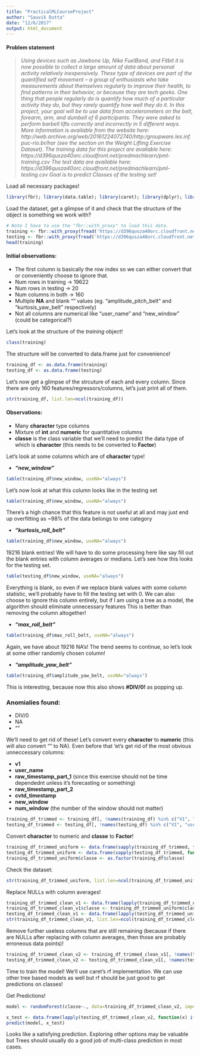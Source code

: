 ```yaml
---
title: "PracticalMLCourseProject"
author: "Sauvik Dutta"
date: "12/6/2017"
output: html_document
---
```


#### Problem statement

> *Using devices such as Jawbone Up, Nike FuelBand, and Fitbit it is now possible to collect a large amount of data about personal activity relatively inexpensively. These type of devices are part of the quantified self movement – a group of enthusiasts who take measurements about themselves regularly to improve their health, to find patterns in their behavior, or because they are tech geeks. One thing that people regularly do is quantify how much of a particular activity they do, but they rarely quantify how well they do it. In this project, your goal will be to use data from accelerometers on the belt, forearm, arm, and dumbell of 6 participants. They were asked to perform barbell lifts correctly and incorrectly in 5 different ways. More information is available from the website here: http://web.archive.org/web/20161224072740/http:/groupware.les.inf.puc-rio.br/har (see the section on the Weight Lifting Exercise Dataset).
The training data for this project are available here:
https://d396qusza40orc.cloudfront.net/predmachlearn/pml-training.csv
The test data are available here:
https://d396qusza40orc.cloudfront.net/predmachlearn/pml-testing.csv
Goal is to predict Classes of the testing set!*

Load all necessary packages!

```r
library(fbr); library(data.table); library(caret); library(dplyr); library(randomForest)
```

Load the dataset, get a glimpse of it and check that the structure of the object is something we work with?

```r
# Note I have to use the "fbr::with_proxy" to load this data. 
training <- fbr::with_proxy(fread('https://d396qusza40orc.cloudfront.net/predmachlearn/pml-training.csv'))
testing <- fbr::with_proxy(fread('https://d396qusza40orc.cloudfront.net/predmachlearn/pml-testing.csv'))
head(training)
```

#### Initial observations:

* The first column is basically the row index so we can either convert that or conveniently choose to ignore that.
* Num rows in training -> 19622
* Num rows in testing -> 20
* Num columns in both -> 160
* Multiple **NA** and blank "" values (eg. "amplitude_pitch_belt" and "kurtosis_yaw_belt" respectively)
* Not all columns are numerical like "user_name" and "new_window" (could be categorical?)

Let's look at the structure of the *training* object!

```r
class(training)
```

The structure will be converted to data.frame just for convenience!

```r
training_df <- as.data.frame(training)
testing_df <- as.data.frame(testing)
```

Let's now get a glimpse of the strcuture of each and every column. Since there are only 160 features/regressors/columns, let's just print all of them.

```r
str(training_df, list.len=ncol(training_df))
```

#### Observations:
* Many **character** type columns
* Mixture of **int** and **numeric** for quantitative columns
* **classe** is the class variable that we'll need to predict the data type of which is **character** (this needs to be converted to **Factor**)

Let's look at some columns which are of **character** type! 


* ***"new_window"***

```r
table(training_df$new_window, useNA="always")
```

Let's now look at what this column looks like in the testing set

```r
table(training_df$new_window, useNA="always")
```

There's a high chance that this feature is not useful at all and may just end up overfitting as ~98% of the data belongs to one category

* ***"kurtosis_roll_belt"***

```r
table(training_df$new_window, useNA="always")
```

19216 blank entries! We will have to do some processing here like say fill out the blank entries with column averages or medians.
Let's see how this looks for the testing set.

```r
table(testing_df$new_window, useNA="always")
```

Everything is blank, so even if we replace blank values with some column statistic, we'll probably have to fill the testing set with 0. We can also choose to ignore this column entirely, but if I am using a tree as a model, the algorithm should eliminate unnecessary features This is better than removing the column altogether!

* ***"max_roll_belt"***

```r
table(training_df$max_roll_belt, useNA="always")
```

Again, we have about 19216 NA's!
The trend seems to continue, so let's look at some other randomly chosen column!

* ***"amplitude_yaw_belt"***
```r
table(training_df$amplitude_yaw_belt, useNA="always")
```

This is interesting, because now this also shows **#DIV/0!** as popping up. 

### Anomialies found:
* DIV/0
* NA
* ""

We'll need to get rid of these! Let's convert every **character** to **numeric** (this will also convert "" to NA). Even before that 'et's get rid of the most obvious unneccessary columns:

* **v1**
* **user_name**
* **raw_timestamp_part_1** (since this exercise should not be time dependednt unless it's forecasting or something)
* **raw_timestamp_part_2**
* **cvtd_timestamp**
* **new_window**
* **num_window** (the number of the window should not matter)


```r
training_df_trimmed <- training_df[, !names(training_df) %in% c("V1", "user_name", "raw_timestamp_part_1", "raw_timestamp_part_2", "cvtd_timestamp", "new_window", "num_window")]
testing_df_trimmed <- testing_df[, !names(testing_df) %in% c("V1", "user_name", "raw_timestamp_part_1", "raw_timestamp_part_2", "cvtd_timestamp", "new_window", "num_window")]
```


Convert **character** to numeric and **classe** to **Factor**!

```r
training_df_trimmed_uniform <- data.frame(sapply(training_df_trimmed, function(x) as.numeric(as.character(x))))
testing_df_trimmed_uniform <- data.frame(sapply(testing_df_trimmed, function(x) as.numeric(as.character(x))))
training_df_trimmed_uniform$classe <- as.factor(training_df$classe)
```

Check the dataset:

```r
str(training_df_trimmed_uniform, list.len=ncol(training_df_trimmed_uniform))
```

Replace NULLs with column averages!

```r
training_df_trimmed_clean_v1 <- data.frame(lapply(training_df_trimmed_uniform[, -153], function(x) ifelse(is.na(x), mean(x, na.rm = TRUE), x)))
training_df_trimmed_clean_v1$classe <- training_df_trimmed_uniform$classe
testing_df_trimmed_clean_v1 <- data.frame(lapply(testing_df_trimmed_uniform[, -153], function(x) ifelse(is.na(x), mean(x, na.rm = TRUE), x)))
str(training_df_trimmed_clean_v1, list.len=ncol(training_df_trimmed_clean_v1))
```

Remove further useless columns that are still remaining (because if there are NULLs after replacing with column averages, then those are probably erroneous data points)!

```r
training_df_trimmed_clean_v2 <- training_df_trimmed_clean_v1[, !names(training_df_trimmed_clean_v1) %in% c("kurtosis_yaw_belt", "skewness_yaw_belt", "kurtosis_yaw_dumbbell", "skewness_yaw_dumbbell", "kurtosis_yaw_forearm", "skewness_yaw_forearm")]
testing_df_trimmed_clean_v2 <- testing_df_trimmed_clean_v1[, !names(testing_df_trimmed_clean_v1) %in% c("kurtosis_yaw_belt", "skewness_yaw_belt", "kurtosis_yaw_dumbbell", "skewness_yaw_dumbbell", "kurtosis_yaw_forearm", "skewness_yaw_forearm")]
```

Time to train the model! We'll use caret's rf implementation. We can use other tree based models as well but rf should be just good to get predictions on classes! 

Get Predictions!

```r
model <- randomForest(classe~., data=training_df_trimmed_clean_v2, importance=TRUE, ntree=50)
```

```r
x_test <- data.frame(lapply(testing_df_trimmed_clean_v2, function(x) ifelse(is.na(x), 0, x)))
predict(model, x_test)
```

Looks like a satisfying prediction. Exploring other options may be valuable but Trees should usually do a good job of multi-class prediction in most cases. 













